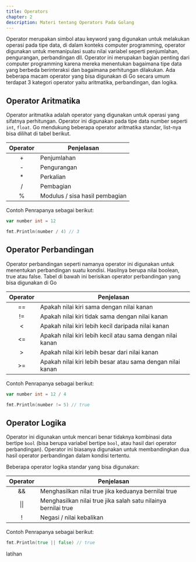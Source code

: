 ```yaml
---
title: Operators
chapter: 2
description: Materi tentang Operators Pada Golang
---
```


Operator merupakan simbol atau keyword yang digunakan untuk
melakukan operasi pada tipe data, di dalam konteks computer
programming, operator digunakan untuk memanipulasi suatu nilai variabel
seperti penjumlahan, pengurangan, perbandingan dll. Operator ini
merupakan bagian penting dari computer programming karena mereka
menentukan bagaimana tipe data yang berbeda berinteraksi dan
bagaimana perhitungan dilakukan. Ada beberapa macam operator yang
bisa digunakan di Go secara umum terdapat 3 kategori operator yaitu
aritmatika, perbandingan, dan logika.

## Operator Aritmatika

Operator aritmatika adalah operator yang digunakan untuk operasi
yang sifatnya perhitungan. Operator ini digunakan pada tipe data
number seperti `int`, `float`. Go mendukung beberapa operator
aritmatika standar, list-nya bisa dilihat di tabel berikut.

| Operator | Penjelasan                     |
| :------: | ------------------------------ |
|    +     | Penjumlahan                    |
|    -     | Pengurangan                    |
|    \*    | Perkalian                      |
|    /     | Pembagian                      |
|    %     | Modulus / sisa hasil pembagian |

Contoh Penrapanya sebagai berikut:

```go
var number int = 12

fmt.Println(number / 4) // 3
```

## Operator Perbandingan

Operator perbandingan seperti namanya operator ini digunakan
untuk menentukan perbandingan suatu kondisi. Hasilnya berupa
nilai boolean, true atau false.
Tabel di bawah ini berisikan operator perbandingan yang bisa
digunakan di Go

| Operator | Penjelasan                                                 |
| :------: | ---------------------------------------------------------- |
|    ==    | Apakah nilai kiri sama dengan nilai kanan                  |
|    !=    | Apakah nilai kiri tidak sama dengan nilai kanan            |
|    \<    | Apakah nilai kiri lebih kecil daripada nilai kanan         |
|   \<\=   | Apakah nilai kiri lebih kecil atau sama dengan nilai kanan |
|    \>    | Apakah nilai kiri lebih besar dari nilai kanan             |
|   \>\=   | Apakah nilai kiri lebih besar atau sama dengan nilai kanan |

Contoh Penrapanya sebagai berikut:

```go
var number int = 12 / 4

fmt.Println(number != 5) // true
```

## Operator Logika

Operator ini digunakan untuk mencari benar tidaknya kombinasi
data bertipe `bool` (bisa berupa variabel bertipe `bool`, atau hasil dari
operator perbandingan). Operator ini biasanya digunakan untuk
membandingkan dua hasil operator perbandingan dalam kondisi
tertentu.

Beberapa operator logika standar yang bisa digunakan:

| Operator | Penjelasan                                                     |
| :------: | -------------------------------------------------------------- |
|    &&    | Menghasilkan nilai true jika keduanya bernilai true            |
|   \|\|   | Menghasilkan nilai true jika salah satu nilainya bernilai true |
|    !     | Negasi / nilai kebalikan                                       |

Contoh Penrapanya sebagai berikut:

```go
fmt.Println(true || false) // true
```

latihan